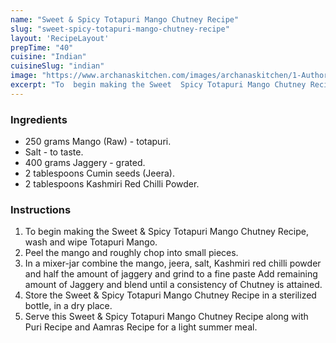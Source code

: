 ---
name: "Sweet & Spicy Totapuri Mango Chutney Recipe"
slug: "sweet-spicy-totapuri-mango-chutney-recipe"
layout: 'RecipeLayout'
prepTime: "40"
cuisine: "Indian"
cuisineSlug: "indian"
image: "https://www.archanaskitchen.com/images/archanaskitchen/1-Author/Chatori_Ladki/spicy-totapuri-chutney-recipe.jpg"
excerpt: "To  begin making the Sweet  Spicy Totapuri Mango Chutney Recipe, wash and wipe Totapuri Mango"
---

### Ingredients

- 250 grams Mango (Raw) - totapuri.
- Salt - to taste.
- 400 grams Jaggery - grated.
- 2 tablespoons Cumin seeds (Jeera).
- 2 tablespoons Kashmiri Red Chilli Powder.

### Instructions

1. To  begin making the Sweet & Spicy Totapuri Mango Chutney Recipe, wash and wipe Totapuri Mango.
1. Peel the mango and roughly chop into small pieces.
1. In a mixer-jar combine the mango, jeera, salt, Kashmiri red chilli powder and half the amount of jaggery and grind to a fine paste Add remaining amount of Jaggery and blend until a consistency of Chutney is attained.
1. Store the Sweet & Spicy Totapuri Mango Chutney Recipe in a sterilized bottle, in a dry place.
1. Serve this Sweet & Spicy Totapuri Mango Chutney Recipe along with Puri Recipe and Aamras Recipe for a light summer meal.
